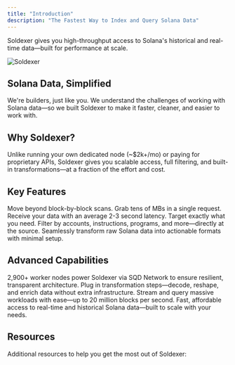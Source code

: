 ```yaml
---
title: "Introduction"
description: "The Fastest Way to Index and Query Solana Data"
---
```


Soldexer gives you high-throughput access to Solana's historical and real-time data—built for performance at scale.

<img src="/Soldexer.png" alt="Soldexer" />

<CardGroup cols="2">
  <Card title="Explore Examples" icon="code" href="/examples/overview"></Card>
  <Card
    title="API Reference"
    icon="book"
    href="/api-reference/introduction"
  ></Card>
</CardGroup>

## Solana Data, Simplified

We're builders, just like you. We understand the challenges of working with Solana data—so we built Soldexer to make it faster, cleaner, and easier to work with.

## Why Soldexer?

Unlike running your own dedicated node (~$2k+/mo) or paying for proprietary APIs, Soldexer gives you scalable access, full filtering, and built-in transformations—at a fraction of the effort and cost.

## Key Features

<CardGroup cols="2">
  <Card title="High-Speed Data Streaming" icon="gauge-high">
    Move beyond block-by-block scans. Grab tens of MBs in a single request.
  </Card>
  <Card title="Low-Latency Access" icon="bolt">
    Receive your data with an average 2-3 second latency.
  </Card>
  <Card title="Granular Data Filtering" icon="filter">
    Target exactly what you need. Filter by accounts, instructions, programs,
    and more—directly at the source.
  </Card>
  <Card title="Easy-to-Install Data Pipes" icon="code">
    Seamlessly transform raw Solana data into actionable formats with minimal
    setup.
  </Card>
</CardGroup>

## Advanced Capabilities

<CardGroup cols="2">
  <Card title="Fully Decentralized" icon="network-wired">
    2,900+ worker nodes power Soldexer via SQD Network to ensure resilient,
    transparent architecture.
  </Card>
  <Card title="Composable Pipelines" icon="diagram-project">
    Plug in transformation steps—decode, reshape, and enrich data without extra
    infrastructure.
  </Card>
  <Card title="Unrivaled Performance" icon="rocket">
    Stream and query massive workloads with ease—up to 20 million blocks per
    second.
  </Card>
  <Card title="Scalable and Cost Effective" icon="chart-line">
    Fast, affordable access to real-time and historical Solana data—built to
    scale with your needs.
  </Card>
</CardGroup>

## Resources

Additional resources to help you get the most out of Soldexer:

<CardGroup cols="2">
  <Card title="FAQ" icon="circle-question" href="/get-started/faq"></Card>
  <Card
    title="Community"
    icon="users"
    href="https://t.me/+Rx3p5SS0PMtmNzQy"
  ></Card>
</CardGroup>
